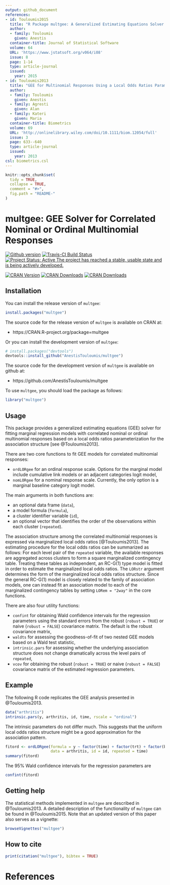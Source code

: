 ```yaml
---
output: github_document
references:
- id: Touloumis2015
  title: "R Package multgee: A Generalized Estimating Equations Solver for Multinomial Responses"
  author:
  - family: Touloumis
    given: Anestis
  container-title: Journal of Statistical Software
  volume: 64
  URL: 'https://www.jstatsoft.org/v064/i08'
  issue: 8
  page: 1-14
  type: article-journal
  issued:
    year: 2015
- id: Touloumis2013
  title: "GEE for Multinomial Responses Using a Local Odds Ratios Parameterization"
  author:
  - family: Touloumis
    given: Anestis
  - family: Agresti
    given: Alan
  - family: Kateri
    given: Maria
  container-title: Biometrics
  volume: 69
  URL: 'http://onlinelibrary.wiley.com/doi/10.1111/biom.12054/full'
  issue: 3
  page: 633--640
  type: article-journal
  issued:
    year: 2013
csl: biometrics.csl    
---
```


<!-- README.md is generated from README.Rmd. Please edit that file -->

```r
knitr::opts_chunk$set(
  tidy = TRUE,
  collapse = TRUE,
  comment = "#>",
  fig.path = "README-"
)
```

# multgee: GEE Solver for Correlated Nominal or Ordinal Multinomial Responses

[![Github version](`r paste0("https://img.shields.io/badge/GitHub%20-", as.vector(read.dcf('DESCRIPTION')[, 'Version']),"-orange.svg")`)]("commits/master")
[![Travis-CI Build Status](https://travis-ci.org/AnestisTouloumis/multgee.svg?branch=master)](https://travis-ci.org/AnestisTouloumis/multgee)
[![Project Status: Active The project has reached a stable, usable state and is being actively developed.](http://www.repostatus.org/badges/latest/active.svg)](http://www.repostatus.org/#active) 


[![CRAN Version](https://www.r-pkg.org/badges/version/multgee?color=blue)](https://cran.r-project.org/package=multgee)
[![CRAN Downloads](https://cranlogs.r-pkg.org/badges/grand-total/multgee?color=blue)](https://cranlogs.r-pkg.org/badges/grand-total/multgee)
[![CRAN Downloads](https://cranlogs.r-pkg.org/badges/multgee)](https://cran.r-project.org/package=multgee)


## Installation

You can install the release version of `multgee`:

```r
install.packages("multgee")
```

The source code for the release version of `multgee` is available on CRAN at:

- https://CRAN.R-project.org/package=multgee

Or you can install the development version of `multgee`:

```r
# install.packages("devtools")
devtools::install_github("AnestisTouloumis/multgee")
```

The source code for the development version of `multgee` is available on github at:

- https://github.com/AnestisTouloumis/multgee

To use `multgee`, you should load the package as follows:

```r
library("multgee")
```

## Usage

This package provides a generalized estimating equations (GEE) solver for fitting marginal regression models with correlated nominal or ordinal multinomial responses based on a local odds ratios parameterization for the association structure [see @Touloumis2013].


There are two core functions to fit GEE models for correlated multinomial responses:

- `ordLORgee` for an ordinal response scale. Options for the marginal model include cumulative link models or an adjacent categories logit model,
- `nomLORgee` for a nominal response scale. Currently, the only option is a marginal baseline category logit model.

The main arguments in both functions are: 

- an optional data frame (`data`),
- a model formula (`formula`),
- a cluster identifier variable (`id`),
- an optional vector that identifies the order of the observations within each cluster (`repeated`).


The association structure among the correlated multinomial responses is expressed via marginalized local odds ratios [@Touloumis2013]. The estimating procedure for the local odds ratios can be summarized as follows: For each level pair of the `repeated` variable, the available responses are aggregated across clusters to form a square marginalized contingency table. Treating these tables as independent, an RC-G(1) type model is fitted in order to estimate the marginalized local odds ratios. The `LORstr` argument determines the form of the marginalized local odds ratios structure. Since the general RC-G(1) model is closely related to the family of association models, one can instead fit an association model to each of the marginalized contingency tables by setting `LORem = "2way"` in the core functions. 


There are also four utility functions:

- `confint` for obtaining Wald confidence intervals for the regression parameters using the standard errors from the robust (`robust = TRUE`) or naive (`robust = FALSE`) covariance matrix. The default is the robust covariance matrix,
- `waldts` for assessing the goodness-of-fit of two nested GEE models based on a Wald test statistic,
- `intrinsic.pars` for assessing whether the underlying association structure does not change dramatically across the level pairs of `repeated`,
- `vcov` for obtaining the robust (`robust = TRUE`) or naive (`robust = FALSE`) covariance matrix of the estimated regression parameters.

## Example

The following R code replicates the GEE analysis presented in @Touloumis2013.
```r
data("arthritis")
intrinsic.pars(y, arthritis, id, time, rscale = "ordinal")
```

The intrinsic parameters do not differ much. This suggests that the uniform local odds ratios structure might be a good approximation for the association pattern.

```r
fitord <- ordLORgee(formula = y ~ factor(time) + factor(trt) + factor(baseline),
                    data = arthritis, id = id, repeated = time)
summary(fitord)
```

The $95\%$ Wald confidence intervals for the regression parameters are
```r
confint(fitord) 
```

## Getting help
The statistical methods implemented in `multgee` are described in @Touloumis2013. A detailed description of the functionality of `multgee` can be found in @Touloumis2015. Note that an updated version of this paper also serves as a vignette: 

```r
browseVignettes("multgee")
```


## How to cite

```r
print(citation("multgee"), bibtex = TRUE)
```

# References
